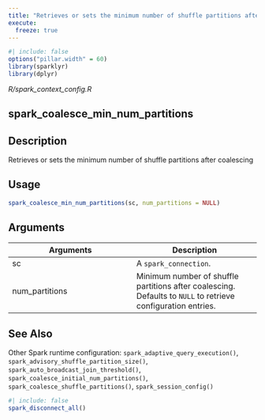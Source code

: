 ```yaml
---
title: "Retrieves or sets the minimum number of shuffle partitions after coalescing"
execute:
  freeze: true
---
```


```r
#| include: false
options("pillar.width" = 60)
library(sparklyr) 
library(dplyr)
```

*R/spark_context_config.R*

## spark_coalesce_min_num_partitions

## Description
Retrieves or sets the minimum number of shuffle partitions after coalescing 


## Usage
```r
spark_coalesce_min_num_partitions(sc, num_partitions = NULL) 
```

## Arguments
|Arguments|Description|
|---|---|
| sc | A `spark_connection`. |
| num_partitions | Minimum number of shuffle partitions after coalescing. Defaults to `NULL` to retrieve configuration entries. |






## See Also
Other Spark runtime configuration:  `spark_adaptive_query_execution()`, `spark_advisory_shuffle_partition_size()`, `spark_auto_broadcast_join_threshold()`, `spark_coalesce_initial_num_partitions()`, `spark_coalesce_shuffle_partitions()`, `spark_session_config()`


```r
#| include: false
spark_disconnect_all()
```

